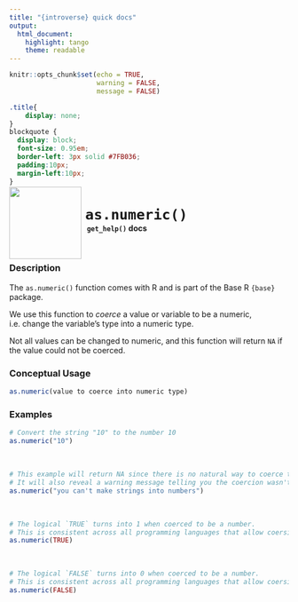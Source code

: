 ```yaml
---
title: "{introverse} quick docs"
output: 
  html_document:
    highlight: tango
    theme: readable
---
```



```r
knitr::opts_chunk$set(echo = TRUE, 
                      warning = FALSE, 
                      message = FALSE)
```

```css
.title{
    display: none;
}
blockquote {
  display: block;
  font-size: 0.95em;
  border-left: 3px solid #7FB036;
  padding:10px;
  margin-left:10px;
}
```

<div>
<br>
 <img src = "logo.png" style = "float:left;height:130px;margin-top:-30px;">
 <span style = "font-weight:bold;font-size:30px;"> 
  &nbsp;<code>as.numeric()</code>
 </span>
 <br>
 <b>&nbsp;&nbsp;&nbsp;<code>get_help()</code> docs</b>
</div>
<br>


### Description

The `as.numeric()` function comes with R and is part of the Base R `{base}` package.
  
We use this function to _coerce_ a value or variable to be a numeric, i.e. change the variable's type into a numeric type. 

Not all values can be changed to numeric, and this function will return `NA` if the value could not be coerced.




### Conceptual Usage 

```r
as.numeric(value to coerce into numeric type)
```

### Examples


```r
# Convert the string "10" to the number 10
as.numeric("10")
```

<br>  <!-- Do not delete the <br>, and make sure to keep the previous and following lines blank. -->

```r
# This example will return NA since there is no natural way to coerce the argument into a numeric
# It will also reveal a warning message telling you the coercion wasn't possible
as.numeric("you can't make strings into numbers")
```

<br>  <!-- Do not delete the <br>, and make sure to keep the previous and following lines blank. -->


```r
# The logical `TRUE` turns into 1 when coerced to be a number. 
# This is consistent across all programming languages that allow coersion.
as.numeric(TRUE)
```


<br>  <!-- Do not delete the <br>, and make sure to keep the previous and following lines blank. -->


```r
# The logical `FALSE` turns into 0 when coerced to be a number. 
# This is consistent across all programming languages that allow coersion.
as.numeric(FALSE)
```

